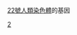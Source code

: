 {{Genes by human chromosome}}
{{Commons category|Genes on human chromosome 22}}
[[22號染色體|22號人類染色體]]的基因

[[分类:依染色體分類的基因|2]]
